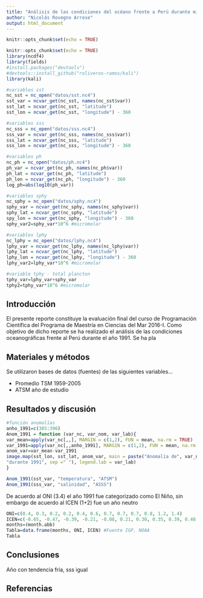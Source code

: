 ```yaml
---
title: "Análisis de las condiciones del océano frente a Perú durante mi primer año de vida"
author: "Nicolás Rovegno Arrese"
output: html_document
---
```


```r
knitr::opts_chunk$set(echo = TRUE)
```

```r
knitr::opts_chunk$set(echo = TRUE)
library(ncdf4)
library(fields)
#install.packages("devtools")
#devtools::install_github("roliveros-ramos/kali")
library(kali)
```

```r
#variables sst
nc_sst = nc_open("datos/sst.nc4") 
sst_var = ncvar_get(nc_sst, names(nc_sst$var))
sst_lat = ncvar_get(nc_sst, "latitude")
sst_lon = ncvar_get(nc_sst, "longitude") - 360

#variables sss
nc_sss = nc_open("datos/sss.nc4") 
sss_var = ncvar_get(nc_sss, names(nc_sss$var))
sss_lat = ncvar_get(nc_sss, "latitude")
sss_lon = ncvar_get(nc_sss, "longitude") - 360

#variables ph
nc_ph = nc_open("datos/ph.nc4") 
ph_var = ncvar_get(nc_ph, names(nc_ph$var))
ph_lat = ncvar_get(nc_ph, "latitude")
ph_lon = ncvar_get(nc_ph, "longitude") - 360
log_ph=abs(log10(ph_var))

#variables sphy
nc_sphy = nc_open("datos/sphy.nc4") 
sphy_var = ncvar_get(nc_sphy, names(nc_sphy$var))
sphy_lat = ncvar_get(nc_sphy, "latitude")
spy_lon = ncvar_get(nc_sphy, "longitude") - 360
sphy_var2=sphy_var*10^6 #micromolar

#variables lphy
nc_lphy = nc_open("datos/lphy.nc4") 
lphy_var = ncvar_get(nc_lphy, names(nc_lphy$var))
lphy_lat = ncvar_get(nc_lphy, "latitude")
lphy_lon = ncvar_get(nc_lphy, "longitude") - 360
lphy_var2=lphy_var*10^6 #micromolar

#variable tphy - total plancton
tphy_var=lphy_var+sphy_var
tphy2=tphy_var*10^6 #micromolar

```


## Introducción
El presente reporte constituye la evaluación final del curso de Programación Científica del Programa de Maestría en Ciencias del Mar 2016-I. Como objetivo de dicho reporte se ha realizado el análisis de las condiciones oceanográficas frente al Perú durante el año 1991. Se ha pla
 
## Materiales y métodos
Se utilizaron bases de datos (fuentes) de las siguientes variables...

- Promedio TSM 1959-2005
- ATSM año de estudio

## Resultados y discusión

```r

#función anomalías
anho_1991=c(385:396)
Anom_1991 = function (var_nc, var_nom, var_lab){
var_mean=apply(var_nc[,,], MARGIN = c(1,2), FUN = mean, na.rm = TRUE)
var_1991=apply(var_nc[,,anho_1991], MARGIN = c(1,2), FUN = mean, na.rm = TRUE)
anom_var=var_mean-var_1991
image.map(sst_lon, sst_lat, anom_var, main = paste("Anomalía de", var_nom,
"durante 1991", sep =" "), legend.lab = var_lab)
}
```

```r
Anom_1991(sst_var, "temperatura", "ATSM")
Anom_1991(sss_var, "salinidad", "ASSS")


```

De acuerdo al ONI (3.4) el año 1991 fue categorizado como El Niño, sin embargo de acuerdo al ICEN (1+2) fue un año neutro

```r
ONI=c(0.4, 0.3, 0.2, 0.2, 0.4, 0.6, 0.7, 0.7, 0.7, 0.8, 1.2, 1.4)
ICEN=c(-0.65, -0.47, -0.39, -0.21, -0.08, 0.21, 0.30, 0.35, 0.39, 0.48, 0.61, 0.55)
months=(month.abb)
Tabla=data.frame(months, ONI, ICEN) #Fuente IGP, NOAA
Tabla
```




## Conclusiones
Año con tendencia fría, sss igual


## Referencias

